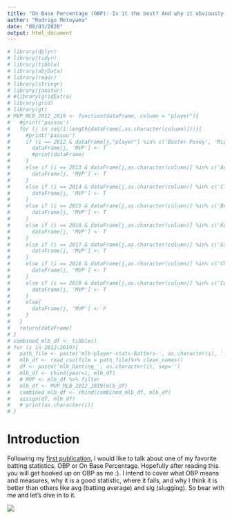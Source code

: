 ```yaml
---
title: "On Base Percentage (OBP): Is it the best? And why it obviously is?"
author: "Rodrigo Motoyama"
date: "08/03/2020"
output: html_document
---
```


```r
# library(dplyr)
# library(tidyr)
# library(tibble)
# library(abjData)
# library(readr)
# library(stringr)
# library(janitor)
# #library(gridExtra)
# library(grid)
# library(gt)
# MVP_MLB_2012_2019 <- function(dataFrame, column = "player"){
#   #print('passou')
#   for (j in seq(1:length(dataFrame[,as.character(column)]))){
#     #print('passou')
#     if (i == 2012 & dataFrame[j,"player"] %in% c('Buster Posey', 'Miguel Cabrera')){
#       dataFrame[j, 'MVP'] <- T
#       #print(dataFrame)
#     }
#     else if (i == 2013 & dataFrame[j,as.character(column)] %in% c('Andrew McCutchen', 'Miguel Cabrera')){
#       dataFrame[j, 'MVP'] <- T
#     }
#     else if (i == 2014 & dataFrame[j,as.character(column)] %in% c('Clayton Kershaw', 'Mike Trout')){
#       dataFrame[j, 'MVP'] <- T
#     }
#     else if (i == 2015 & dataFrame[j,as.character(column)] %in% c('Bryce Harper', 'Josh Donaldson')){
#       dataFrame[j, 'MVP'] <- T
#     }
#     else if (i == 2016 & dataFrame[j,as.character(column)] %in% c('Kris Bryant', 'Mike Trout')){
#       dataFrame[j, 'MVP'] <- T
#     }
#     else if (i == 2017 & dataFrame[j,as.character(column)] %in% c('Giancarlo Stanton', 'Jose Altuve')){
#       dataFrame[j, 'MVP'] <- T
#     }
#     else if (i == 2018 & dataFrame[j,as.character(column)] %in% c('Christian Yelich', 'Mookie Betts')){
#       dataFrame[j, 'MVP'] <- T
#     }
#     else if (i == 2019 & dataFrame[j,as.character(column)] %in% c('Cody Bellinger', 'Mike Trout')){
#       dataFrame[j, 'MVP'] <- T
#     }
#     else{
#       dataFrame[j, 'MVP'] <- F
#     }  
#   }
#   return(dataFrame)
# }
# combined_mlb_df <- tibble()
# for (i in 2012:2019){
#   path_file <- paste('mlb-player-stats-Batters-', as.character(i), '.csv', sep='')
#   mlb_df <- read_csv(file = path_file)%>% clean_names()
#   df <- paste('mlb_batting_', as.character(i), sep='')
#   mlb_df <- cbind(year=i, mlb_df)
#   # MVP <- mlb_df %>% filter
#   mlb_df <- MVP_MLB_2012_2019(mlb_df)
#   combined_mlb_df <- rbind(combined_mlb_df, mlb_df)
#   assign(df, mlb_df)
#   # print(as.character(i))
# }
```

# Introduction
Following my [first publication](https://medium.com/@rodrigo.motoyama/batting-average-should-we-cancel-it-ade0b2c48379), I would like to talk about one of my favorite batting statistics, OBP or On Base Percentage. Hopefully after reading this you will get hooked up on OBP as me :). I intend to cover what OBP means and measures, why it is a good statistic, where it fails, and why I think it is better than others like avg (batting average) and slg (slugging). So bear with me and let's dive in to it.

![](/home/rodrigo/Downloads/moneyball.gif)













